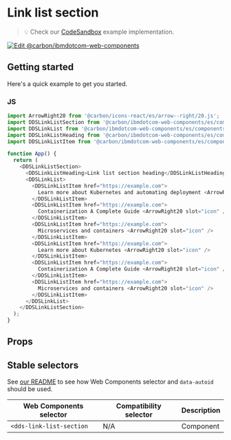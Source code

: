 
# Link list section

> 💡 Check our
> [CodeSandbox](https://githubbox.com/carbon-design-system/carbon-for-ibm-dotcom/tree/main/packages/web-components/examples/codesandbox/components-react/link-list-section)
> example implementation.

[![Edit @carbon/ibmdotcom-web-components](https://codesandbox.io/static/img/play-codesandbox.svg)](https://githubbox.com/carbon-design-system/carbon-for-ibm-dotcom/tree/main/packages/web-components/examples/codesandbox/components-react/link-list-section)

## Getting started

Here's a quick example to get you started.

### JS

```javascript
import ArrowRight20 from '@carbon/icons-react/es/arrow--right/20.js';
import DDSLinkListSection from '@carbon/ibmdotcom-web-components/es/components-react/link-list-section/link-list-section';
import DDSLinkList from '@carbon/ibmdotcom-web-components/es/components-react/link-list/link-list';
import DDSLinkListHeading from '@carbon/ibmdotcom-web-components/es/components-react/link-list/link-list-heading';
import DDSLinkListItem from '@carbon/ibmdotcom-web-components/es/components-react/link-list/link-list-item';

function App() {
  return (
    <DDSLinkListSection>
      <DDSLinkListHeading>Link list section heading</DDSLinkListHeading>
      <DDSLinkList>
        <DDSLinkListItem href="https://example.com">
          Learn more about Kubernetes and automating deployment <ArrowRight20 slot="icon" />
        </DDSLinkListItem>
        <DDSLinkListItem href="https://example.com">
          Containerization A Complete Guide <ArrowRight20 slot="icon" />
        </DDSLinkListItem>
        <DDSLinkListItem href="https://example.com">
          Microservices and containers <ArrowRight20 slot="icon" />
        </DDSLinkListItem>
        <DDSLinkListItem href="https://example.com">
          Learn more about Kubernetes <ArrowRight20 slot="icon" />
        </DDSLinkListItem>
        <DDSLinkListItem href="https://example.com">
          Containerization A Complete Guide <ArrowRight20 slot="icon" />
        </DDSLinkListItem>
        <DDSLinkListItem href="https://example.com">
          Microservices and containers <ArrowRight20 slot="icon" />
        </DDSLinkListItem>
      </DDSLinkList>
    </DDSLinkListSection>
  );
}
```

## Props

<Props of={PropTypesRef} />

## Stable selectors

See [our README](https://github.com/carbon-design-system/carbon-for-ibm-dotcom/tree/main/packages/web-components#stable-selectors-for-analytics-and-integratione2e-testing-in-web-components) to see how Web Components selector and `data-autoid` should be used.

| Web Components selector  | Compatibility selector | Description |
| ------------------------ | ---------------------- | ----------- |
| `<dds-link-list-section` | N/A                    | Component   |

<Description markdown={contributing} />
